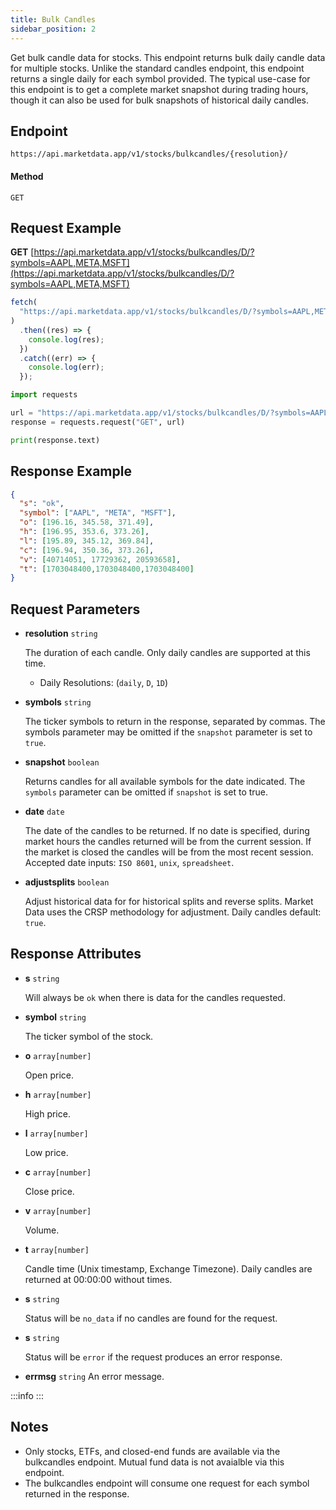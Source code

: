```yaml
---
title: Bulk Candles
sidebar_position: 2
---
```


Get bulk candle data for stocks. This endpoint returns bulk daily candle data for multiple stocks. Unlike the standard candles endpoint, this endpoint returns a single daily for each symbol provided. The typical use-case for this endpoint is to get a complete market snapshot during trading hours, though it can also be used for bulk snapshots of historical daily candles.


## Endpoint
```
https://api.marketdata.app/v1/stocks/bulkcandles/{resolution}/
```
#### Method
```
GET
```
## Request Example

<Tabs>
<TabItem value="HTTP" label="HTTP" default>

**GET** [https://api.marketdata.app/v1/stocks/bulkcandles/D/?symbols=AAPL,META,MSFT](https://api.marketdata.app/v1/stocks/bulkcandles/D/?symbols=AAPL,META,MSFT)

</TabItem>
<TabItem value="NodeJS" label="NodeJS">

```js title="app.js"
fetch(
  "https://api.marketdata.app/v1/stocks/bulkcandles/D/?symbols=AAPL,META,MSFT"
)
  .then((res) => {
    console.log(res);
  })
  .catch((err) => {
    console.log(err);
  });
```

</TabItem>
<TabItem value="Python" label="Python">

```python title="app.py"
import requests

url = "https://api.marketdata.app/v1/stocks/bulkcandles/D/?symbols=AAPL,META,MSFT"
response = requests.request("GET", url)

print(response.text)
```

</TabItem>
</Tabs>

## Response Example

```json
{
  "s": "ok",
  "symbol": ["AAPL", "META", "MSFT"],
  "o": [196.16, 345.58, 371.49],
  "h": [196.95, 353.6, 373.26],
  "l": [195.89, 345.12, 369.84],
  "c": [196.94, 350.36, 373.26],
  "v": [40714051, 17729362, 20593658],
  "t": [1703048400,1703048400,1703048400]
}
```

## Request Parameters

<Tabs>
<TabItem value="required" label="Required" default>

- **resolution** `string`

  The duration of each candle. Only daily candles are supported at this time.

  - Daily Resolutions: (`daily`, `D`, `1D`)

- **symbols** `string`

  The ticker symbols to return in the response, separated by commas. The symbols parameter may be omitted if the `snapshot` parameter is set to `true`.

</TabItem>
<TabItem value="Optional" label="Optional">

- **snapshot** `boolean`

  Returns candles for all available symbols for the date indicated. The `symbols` parameter can be omitted if `snapshot` is set to true.

- **date** `date`

  The date of the candles to be returned. If no date is specified, during market hours the candles returned will be from the current session. If the market is closed the candles will be from the most recent session. Accepted date inputs: `ISO 8601`, `unix`, `spreadsheet`.

- **adjustsplits** `boolean`

  Adjust historical data for for historical splits and reverse splits. Market Data uses the CRSP methodology for adjustment.
  Daily candles default: `true`.

</TabItem>
</Tabs>

## Response Attributes

<Tabs>
<TabItem value="Success" label="Success" default>

- **s** `string`

  Will always be `ok` when there is data for the candles requested.

- **symbol** `string`

  The ticker symbol of the stock.

- **o** `array[number]`

  Open price.

- **h** `array[number]`

  High price.

- **l** `array[number]`

  Low price.

- **c** `array[number]`

  Close price.

- **v** `array[number]`

  Volume.

- **t** `array[number]`

  Candle time (Unix timestamp, Exchange Timezone). Daily candles are returned at 00:00:00 without times.

</TabItem>
<TabItem value="NoData" label="No Data">

- **s** `string`

  Status will be `no_data` if no candles are found for the request.

</TabItem>
<TabItem value="Error" label="Error">

- **s** `string`

  Status will be `error` if the request produces an error response.

- **errmsg** `string`
  An error message.

</TabItem>
</Tabs>

:::info
:::

## Notes

- Only stocks, ETFs, and closed-end funds are available via the bulkcandles endpoint. Mutual fund data is not avaialble via this endpoint.
- The bulkcandles endpoint will consume one request for each symbol returned in the response.